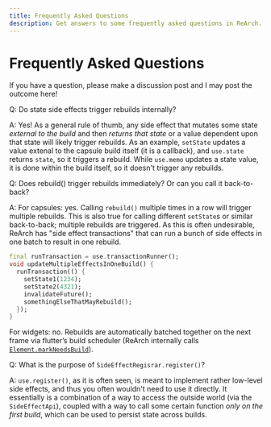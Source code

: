 ```yaml
---
title: Frequently Asked Questions
description: Get answers to some frequently asked questions in ReArch.
---
```


# Frequently Asked Questions

If you have a question, please make a discussion post and I may post the outcome here!

Q: Do state side effects trigger rebuilds internally?

A: Yes! As a general rule of thumb,
any side effect that mutates some state _external to the build_
and then _returns that state_ or a value dependent upon that state
will likely trigger rebuilds.
As an example, `setState` updates a value extenal to the capsule build itself (it is a callback),
and `use.state` returns `state`, so it triggers a rebuild.
While `use.memo` updates a state value, it is done within the build itself,
so it doesn't trigger any rebuilds.


Q: Does rebuild() trigger rebuilds immediately? Or can you call it back-to-back?

A: For capsules: yes.
Calling `rebuild()` multiple times in a row will trigger multiple rebuilds.
This is also true for calling different `setState`s or similar back-to-back;
multiple rebuilds are triggered.
As this is often undesirable, ReArch has "side effect transactions"
that can run a bunch of side effects in one batch to result in one rebuild.
```dart
final runTransaction = use.transactionRunner();
void updateMultipleEffectsInOneBuild() {
  runTransaction(() {
    setState1(1234);
	setState2(4321);
	invalidateFuture();
	somethingElseThatMayRebuild();
  });
}
```
For widgets: no.
Rebuilds are automatically batched together on the next frame via flutter’s build scheduler
(ReArch internally calls
[`Element.markNeedsBuild`](https://api.flutter.dev/flutter/widgets/Element/markNeedsBuild.html)).

Q: What is the purpose of `SideEffectRegisrar.register()`?

A: `use.register()`, as it is often seen, is meant to implement rather low-level side effects,
and thus you often wouldn't need to use it directly.
It essentially is a combination of a way to access the outside world
(via the `SideEffectApi`),
coupled with a way to call some certain function _only on the first build_,
which can be used to persist state across builds.
